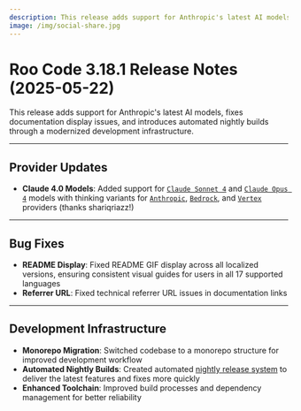 ```yaml
---
description: This release adds support for Anthropic's latest AI models, fixes documentation display issues, and introduces automated nightly builds through a modernized development infrastructure.
image: /img/social-share.jpg
---
```


# Roo Code 3.18.1 Release Notes (2025-05-22)

This release adds support for Anthropic's latest AI models, fixes documentation display issues, and introduces automated nightly builds through a modernized development infrastructure.

---

## Provider Updates

*   **Claude 4.0 Models**: Added support for [`Claude Sonnet 4`](/providers/anthropic) and [`Claude Opus 4`](/providers/anthropic) models with thinking variants for [`Anthropic`](/providers/anthropic), [`Bedrock`](/providers/bedrock), and [`Vertex`](/providers/vertex) providers (thanks shariqriazz!)

---

## Bug Fixes

*   **README Display**: Fixed README GIF display across all localized versions, ensuring consistent visual guides for users in all 17 supported languages
*   **Referrer URL**: Fixed technical referrer URL issues in documentation links

---

## Development Infrastructure

*   **Monorepo Migration**: Switched codebase to a monorepo structure for improved development workflow
*   **Automated Nightly Builds**: Created automated [nightly release system](/advanced-usage/roo-code-nightly) to deliver the latest features and fixes more quickly
*   **Enhanced Toolchain**: Improved build processes and dependency management for better reliability